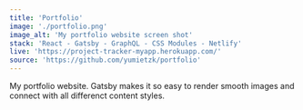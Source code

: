 ```yaml
---
title: 'Portfolio'
image: './portfolio.png'
image_alt: 'My portfolio website screen shot'
stack: 'React - Gatsby - GraphQL - CSS Modules - Netlify'
live: 'https://project-tracker-myapp.herokuapp.com/'
source: 'https://github.com/yumietzk/portfolio'
---
```


My portfolio website. Gatsby makes it so easy to render smooth images and connect with all differenct content styles.
